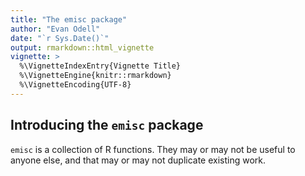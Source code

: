 ```yaml
---
title: "The emisc package"
author: "Evan Odell"
date: "`r Sys.Date()`"
output: rmarkdown::html_vignette
vignette: >
  %\VignetteIndexEntry{Vignette Title}
  %\VignetteEngine{knitr::rmarkdown}
  %\VignetteEncoding{UTF-8}
---
```


## Introducing the `emisc` package

`emisc` is a collection of R functions. They may or may not be useful to anyone else, and that may or may not duplicate existing work.
